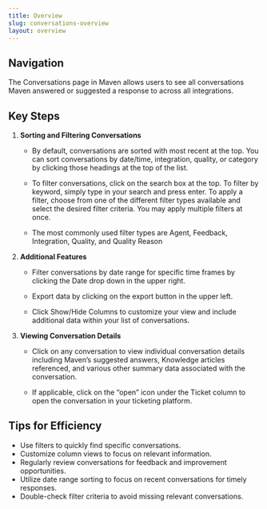 ```yaml
---
title: Overview
slug: conversations-overview
layout: overview
---
```


## Navigation

The Conversations page in Maven allows users to see all conversations Maven answered or suggested a response to across all integrations.


## Key Steps

1. **Sorting and Filtering Conversations**

   - By default, conversations are sorted with most recent at the top. You can sort conversations by date/time, integration, quality, or category by clicking those headings at the top of the list.

   - To filter conversations, click on the search box at the top. To filter by keyword, simply type in your search and press enter. To apply a filter, choose from one of the different filter types available and select the desired filter criteria. You may apply multiple filters at once.

   - The most commonly used filter types are Agent, Feedback, Integration, Quality, and Quality Reason

2. **Additional Features**

   - Filter conversations by date range for specific time frames by clicking the Date drop down in the upper right.

   - Export data by clicking on the export button in the upper left.

   - Click Show/Hide Columns to customize your view and include additional data within your list of conversations.

3. **Viewing Conversation Details**

   - Click on any conversation to view individual conversation details including Maven’s suggested answers, Knowledge articles referenced, and various other summary data associated with the conversation.

   - If applicable, click on the “open” icon under the Ticket column to open the conversation in your ticketing platform.


## Tips for Efficiency

- Use filters to quickly find specific conversations.
- Customize column views to focus on relevant information.
- Regularly review conversations for feedback and improvement opportunities.
- Utilize date range sorting to focus on recent conversations for timely responses.
- Double-check filter criteria to avoid missing relevant conversations.
